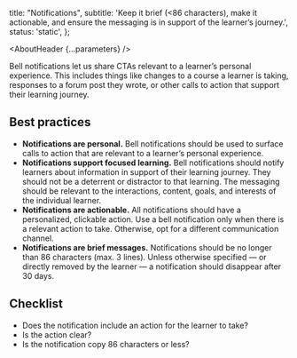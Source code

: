 

  title: "Notifications",
  subtitle: 'Keep it brief (<86 characters), make it actionable, and ensure the messaging is in support of the learner’s journey.',
  status: 'static',
};

<Meta title="UX Writing/Component guidelines/Notifications" />

<AboutHeader {...parameters} />

Bell notifications let us share CTAs relevant to a learner’s personal experience. This includes things like changes to a course a learner is taking, responses to a forum post they wrote, or other calls to action that support their learning journey.

## Best practices

- **Notifications are personal.** Bell notifications should be used to surface calls to action that are relevant to a learner’s personal experience.
- **Notifications support focused learning.** Bell notifications should notify learners about information in support of their learning journey. They should not be a deterrent or distractor to that learning. The messaging should be relevant to the interactions, content, goals, and interests of the individual learner.
- **Notifications are actionable.** All notifications should have a personalized, clickable action. Use a bell notification only when there is a relevant action to take. Otherwise, opt for a different communication channel.
- **Notifications are brief messages.** Notifications should be no longer than 86 characters (max. 3 lines). Unless otherwise specified — or directly removed by the learner — a notification should disappear after 30 days.

## Checklist
- Does the notification include an action for the learner to take?
- Is the action clear?
- Is the notification copy 86 characters or less?
